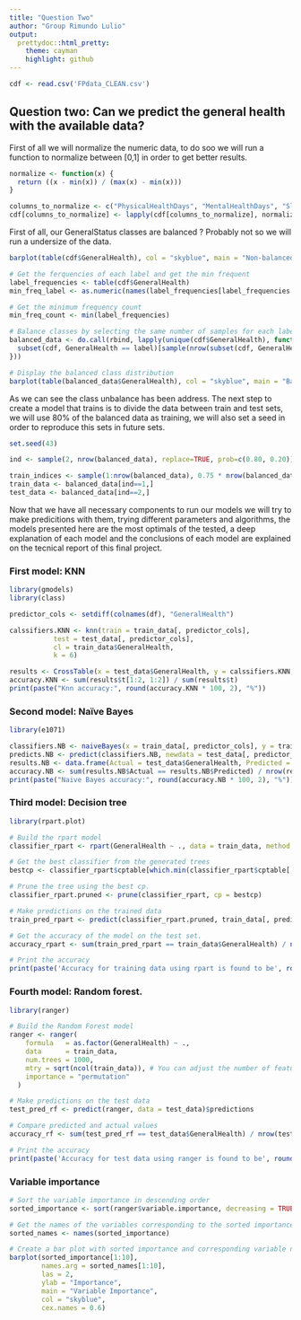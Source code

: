 ---
title: "Question Two"
author: "Group Rimundo Lulio"
output:
  prettydoc::html_pretty:
    theme: cayman
    highlight: github
---

```{r}
cdf <- read.csv('FPdata_CLEAN.csv')
```


## Question two: Can we predict the general health with the available data?

First of all we will normalize the numeric data, to do soo we will run a function to normalize between [0,1] in order to get better results.

```{r}
normalize <- function(x) {
  return ((x - min(x)) / (max(x) - min(x)))
}

columns_to_normalize <- c("PhysicalHealthDays", "MentalHealthDays", "SleepHours")
cdf[columns_to_normalize] <- lapply(cdf[columns_to_normalize], normalize)
```

First of all, our GeneralStatus classes are balanced ? Probably not so we will run a undersize of the data.
```{r}
barplot(table(cdf$GeneralHealth), col = "skyblue", main = "Non-balanced Class Distribution")

# Get the ferquencies of each label and get the min frequent
label_frequencies <- table(cdf$GeneralHealth)
min_freq_label <- as.numeric(names(label_frequencies[label_frequencies == min(label_frequencies)]))

# Get the minimum frequency count
min_freq_count <- min(label_frequencies)

# Balance classes by selecting the same number of samples for each label
balanced_data <- do.call(rbind, lapply(unique(cdf$GeneralHealth), function(label) {
  subset(cdf, GeneralHealth == label)[sample(nrow(subset(cdf, GeneralHealth == label)), min_freq_count), ]
}))

# Display the balanced class distribution
barplot(table(balanced_data$GeneralHealth), col = "skyblue", main = "Balanced Class Distribution")
```
As we can see the class unbalance has been address. The next step to create a model that trains is to divide the data between train and test sets, we will use 80% of the balanced data as training, we will also set a seed in order to reproduce this sets in future sets.

```{r}
set.seed(43)

ind <- sample(2, nrow(balanced_data), replace=TRUE, prob=c(0.80, 0.20))

train_indices <- sample(1:nrow(balanced_data), 0.75 * nrow(balanced_data))
train_data <- balanced_data[ind==1,]
test_data <- balanced_data[ind==2,]

```

Now that we have all necessary components to run our models we will try to make predicitions with them, trying different parameters and algorithms, the models presented here are the most optimals of the tested, a deep explanation of each model and the conclusions of each model are explained on the tecnical report of this final project.

### First model: KNN 

```{r}
library(gmodels)
library(class)

predictor_cols <- setdiff(colnames(df), "GeneralHealth")

calssifiers.KNN <- knn(train = train_data[, predictor_cols], 
           test = test_data[, predictor_cols], 
           cl = train_data$GeneralHealth, 
           k = 6)

results <- CrossTable(x = test_data$GeneralHealth, y = calssifiers.KNN, prop.chisq = FALSE)
accuracy.KNN <- sum(results$t[1:2, 1:2]) / sum(results$t)
print(paste("Knn accuracy:", round(accuracy.KNN * 100, 2), "%"))
```

### Second model: Naïve Bayes 

```{r}
library(e1071)

classifiers.NB <- naiveBayes(x = train_data[, predictor_cols], y = train_data$GeneralHealth)
predicts.NB <- predict(classifiers.NB, newdata = test_data[, predictor_cols])
results.NB <- data.frame(Actual = test_data$GeneralHealth, Predicted = predicts.NB)
accuracy.NB <- sum(results.NB$Actual == results.NB$Predicted) / nrow(results.NB)
print(paste("Naive Bayes accuracy:", round(accuracy.NB * 100, 2), "%"))
```

### Third model: Decision tree

```{r}
library(rpart.plot)

# Build the rpart model
classifier_rpart <- rpart(GeneralHealth ~ ., data = train_data, method = "class", control = rpart.control(cp = 1e-5))

# Get the best classifier from the generated trees
bestcp <- classifier_rpart$cptable[which.min(classifier_rpart$cptable[,"xerror"]),"CP"]

# Prune the tree using the best cp.
classifier_rpart.pruned <- prune(classifier_rpart, cp = bestcp)

# Make predictions on the trained data
train_pred_rpart <- predict(classifier_rpart.pruned, train_data[, predictor_cols], type = 'class')

# Get the accuracy of the model on the test set.
accuracy_rpart <- sum(train_pred_rpart == train_data$GeneralHealth) / nrow(train_data)

# Print the accuracy
print(paste('Accuracy for training data using rpart is found to be', round(accuracy_rpart * 100, 2), '%'))
```

### Fourth model: Random forest.

```{r}
library(ranger)

# Build the Random Forest model
ranger <- ranger(
    formula   = as.factor(GeneralHealth) ~ ., 
    data      = train_data, 
    num.trees = 1000,
    mtry = sqrt(ncol(train_data)), # You can adjust the number of features considered for each split
    importance = "permutation"
  )

```

```{r}
# Make predictions on the test data
test_pred_rf <- predict(ranger, data = test_data)$predictions

# Compare predicted and actual values
accuracy_rf <- sum(test_pred_rf == test_data$GeneralHealth) / nrow(test_data)

# Print the accuracy
print(paste('Accuracy for test data using ranger is found to be', round(accuracy_rf * 100, 2), '%'))

```

### Variable importance

```{r}
# Sort the variable importance in descending order
sorted_importance <- sort(ranger$variable.importance, decreasing = TRUE)

# Get the names of the variables corresponding to the sorted importance values
sorted_names <- names(sorted_importance)

# Create a bar plot with sorted importance and corresponding variable names as labels
barplot(sorted_importance[1:10], 
        names.arg = sorted_names[1:10],  
        las = 2,  
        ylab = "Importance", 
        main = "Variable Importance",
        col = "skyblue",
        cex.names = 0.6)  
```